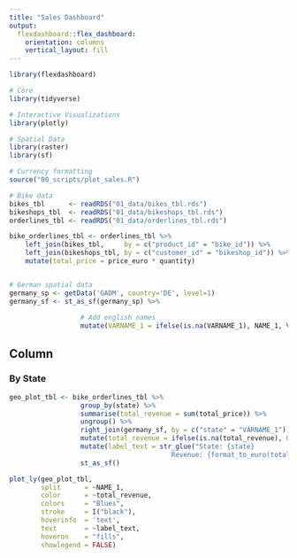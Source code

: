 ```yaml
---
title: "Sales Dashboard"
output: 
  flexdashboard::flex_dashboard:
    orientation: columns
    vertical_layout: fill
---
```


```r
library(flexdashboard)

# Core
library(tidyverse)

# Interactive Visualizations
library(plotly)

# Spatial Data
library(raster)
library(sf)

# Currency formatting
source("00_scripts/plot_sales.R")
```

```r
# Bike data
bikes_tbl      <- readRDS("01_data/bikes_tbl.rds")
bikeshops_tbl  <- readRDS("01_data/bikeshops_tbl.rds")
orderlines_tbl <- readRDS("01_data/orderlines_tbl.rds")

bike_orderlines_tbl <- orderlines_tbl %>%
    left_join(bikes_tbl,     by = c("product_id" = "bike_id")) %>%
    left_join(bikeshops_tbl, by = c("customer_id" = "bikeshop_id")) %>%
    mutate(total_price = price_euro * quantity)


# German spatial data
germany_sp <- getData('GADM', country='DE', level=1) 
germany_sf <- st_as_sf(germany_sp) %>% 
  
                  # Add english names
                  mutate(VARNAME_1 = ifelse(is.na(VARNAME_1), NAME_1, VARNAME_1)) 
```


Column {data-width=1000}
---------------------------------------------------------------

### By State

```r
geo_plot_tbl <- bike_orderlines_tbl %>% 
                  group_by(state) %>%
                  summarise(total_revenue = sum(total_price)) %>%
                  ungroup() %>%
                  right_join(germany_sf, by = c("state" = "VARNAME_1")) %>% 
                  mutate(total_revenue = ifelse(is.na(total_revenue), 0, total_revenue)) %>% 
                  mutate(label_text = str_glue("State: {state}
                                         Revenue: {format_to_euro(total_revenue)}")) %>% 
                  st_as_sf()
```


```r
plot_ly(geo_plot_tbl, 
        split      = ~NAME_1, 
        color      = ~total_revenue,
        colors     = "Blues",
        stroke     = I("black"),
        hoverinfo  = 'text', 
        text       = ~label_text, 
        hoveron    = "fills", 
        showlegend = FALSE) 
```
